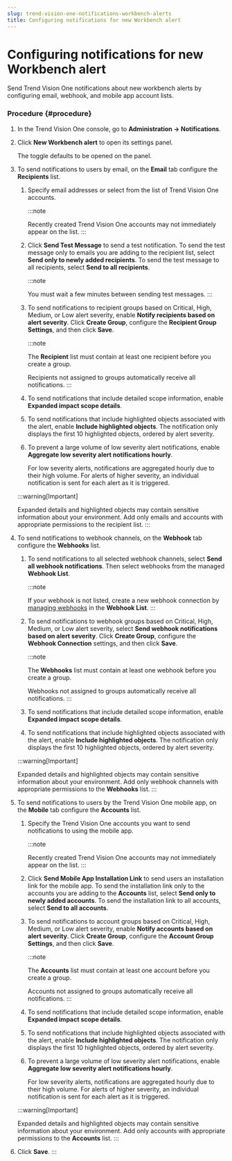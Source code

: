 ```yaml
---
slug: trend-vision-one-notifications-workbench-alerts
title: Configuring notifications for new Workbench alert
---
```

# Configuring notifications for new Workbench alert

Send Trend Vision One notifications about new workbench alerts by configuring email, webhook, and mobile app account lists.

### Procedure {#procedure}

1.  In the Trend Vision One console, go to **Administration → Notifications**.

2.  Click **New Workbench alert** to open its settings panel.

    The toggle defaults to be opened on the panel.

3.  To send notifications to users by email, on the **Email** tab configure the **Recipients** list.

    1.  Specify email addresses or select from the list of Trend Vision One accounts.

        :::note

        Recently created Trend Vision One accounts may not immediately appear on the list.
        :::

    2.  Click **Send Test Message** to send a test notification. To send the test message only to emails you are adding to the recipient list, select **Send only to newly added recipients**. To send the test message to all recipients, select **Send to all recipients**.

        :::note

        You must wait a few minutes between sending test messages.
        :::

    3.  To send notifications to recipient groups based on Critical, High, Medium, or Low alert severity, enable **Notify recipients based on alert severity**. Click **Create Group**, configure the **Recipient Group Settings**, and then click **Save**.

        :::note

        The **Recipient** list must contain at least one recipient before you create a group.

        Recipients not assigned to groups automatically receive all notifications.
        :::

    4.  To send notifications that include detailed scope information, enable **Expanded impact scope details**.

    5.  To send notifications that include highlighted objects associated with the alert, enable **Include highlighted objects**. The notification only displays the first 10 highlighted objects, ordered by alert severity.

    6.  To prevent a large volume of low severity alert notifications, enable **Aggregate low severity alert notifications hourly**.

        For low severity alerts, notifications are aggregated hourly due to their high volume. For alerts of higher severity, an individual notification is sent for each alert as it is triggered.

    :::warning[Important]

    Expanded details and highlighted objects may contain sensitive information about your environment. Add only emails and accounts with appropriate permissions to the recipient list.
    :::

4.  To send notifications to webhook channels, on the **Webhook** tab configure the **Webhooks** list.

    1.  To send notifications to all selected webhook channels, select **Send all webhook notifications**. Then select webhooks from the managed **Webhook List**.

        :::note

        If your webhook is not listed, create a new webhook connection by [managing webhooks](managing-webhooks.mdx) in the **Webhook List**.
        :::

    2.  To send notifications to webhook groups based on Critical, High, Medium, or Low alert severity, select **Send webhook notifications based on alert severity**. Click **Create Group**, configure the **Webhook Connection** settings, and then click **Save**.

        :::note

        The **Webhooks** list must contain at least one webhook before you create a group.

        Webhooks not assigned to groups automatically receive all notifications.
        :::

    3.  To send notifications that include detailed scope information, enable **Expanded impact scope details**.

    4.  To send notifications that include highlighted objects associated with the alert, enable **Include highlighted objects**. The notification only displays the first 10 highlighted objects, ordered by alert severity.

    :::warning[Important]

    Expanded details and highlighted objects may contain sensitive information about your environment. Add only webhook channels with appropriate permissions to the **Webhooks** list.
    :::

5.  To send notifications to users by the Trend Vision One mobile app, on the **Mobile** tab configure the **Accounts** list.

    1.  Specify the Trend Vision One accounts you want to send notifications to using the mobile app.

        :::note

        Recently created Trend Vision One accounts may not immediately appear on the list.
        :::

    2.  Click **Send Mobile App Installation Link** to send users an installation link for the mobile app. To send the installation link only to the accounts you are adding to the **Accounts** list, select **Send only to newly added accounts**. To send the installation link to all accounts, select **Send to all accounts**.

    3.  To send notifications to account groups based on Critical, High, Medium, or Low alert severity, enable **Notify accounts based on alert severity**. Click **Create Group**, configure the **Account Group Settings**, and then click **Save**.

        :::note

        The **Accounts** list must contain at least one account before you create a group.

        Accounts not assigned to groups automatically receive all notifications.
        :::

    4.  To send notifications that include detailed scope information, enable **Expanded impact scope details**.

    5.  To send notifications that include highlighted objects associated with the alert, enable **Include highlighted objects**. The notification only displays the first 10 highlighted objects, ordered by alert severity.

    6.  To prevent a large volume of low severity alert notifications, enable **Aggregate low severity alert notifications hourly**.

        For low severity alerts, notifications are aggregated hourly due to their high volume. For alerts of higher severity, an individual notification is sent for each alert as it is triggered.

    :::warning[Important]

    Expanded details and highlighted objects may contain sensitive information about your environment. Add only accounts with appropriate permissions to the **Accounts** list.
    :::

6.  Click **Save**.
:::
